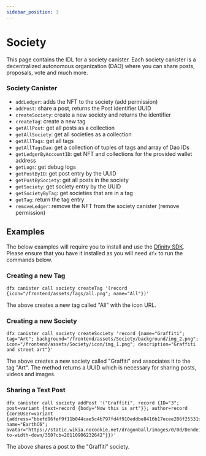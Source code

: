 ```yaml
---
sidebar_position: 3
---
```


# Society

This page contains the IDL for a society canister. Each society canister is a decentralized autonomous organization (DAO) where you can share posts, proposals, vote and much more.

### Society Canister

- `addLedger`: adds the NFT to the society (add permission)
- `addPost`: share a post, returns the Post identifier UUID
- `createSociety`: create a new society and returns the identifier
- `createTag`: create a new tag
- `getAllPost`: get all posts as a collection
- `getAllSociety`: get all societies as a collection
- `getAllTags`: get all tags
- `getAllTagsDao`: get a collection of tuples of tags and array of Dao IDs
- `getLedgerByAccountID`: get NFT and collections for the provided wallet address
- `getLogs`: get debug logs
- `getPostByID`: get post entry by the UUID
- `getPostBySociety`: get all posts in the society
- `getSociety`: get society entry by the UUID
- `getSocietyByTag`: get societies that are in a tag
- `getTag`: return the tag entry
- `removeLedger`: remove the NFT from the society canister (remove permission)


## Examples

The below examples will require you to install and use the [Dfinity SDK](https://sdk.dfinity.org/docs/developers-guide/install-upgrade-remove.html). Please ensure that you have it installed as you will need `dfx` to run the commands below.

### Creating a new Tag
```
dfx canister call society createTag '(record {icon="/frontend/assets/Tags/all.png"; name="All"})'
```

The above creates a new tag called "All" with the icon URL.

### Creating a new Society

```
dfx canister call society createSociety 'record {name="Graffiti"; tag="Art"; background="/frontend/assets/Society/background/img_2.png"; icon="/frontend/assets/Society/icon/img_1.png"; description="Graffiti and street art"}'
```

The above creates a new society called "Graffiti" and associates it to the tag "Art". The method returns a UUID which is necessary for sharing posts, videos and images.

### Sharing a Text Post

```
dfx canister call society addPost '("Graffiti", record {ID="3"; post=variant {text=record {body="Now this is art"}}; author=record {coreUser=variant {address="bbefd96fef9f11b044cae5c4b797fd4f910eddbe8416b17ecee286f25531d6ff"}; name="EarthC6"; avatar="https://static.wikia.nocookie.net/dragonball/images/0/0d/DendeIllFightToo.png/revision/latest/scale-to-width-down/350?cb=20110906232642"}})'
```

The above shares a post to the "Graffiti" society.
